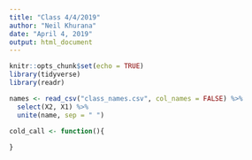 ```yaml
---
title: "Class 4/4/2019"
author: "Neil Khurana"
date: "April 4, 2019"
output: html_document
---
```


```r
knitr::opts_chunk$set(echo = TRUE)
library(tidyverse)
library(readr)
```

```r
names <- read_csv("class_names.csv", col_names = FALSE) %>% 
  select(X2, X1) %>% 
  unite(name, sep = " ")

cold_call <- function(){
  
}
```

